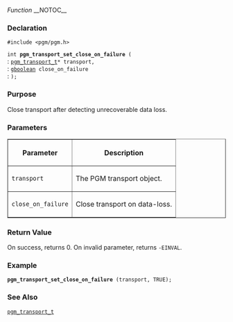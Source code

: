 ﻿''Function''
__NOTOC__
=== Declaration ===
<tt>#include <pgm/pgm.h></tt>

<tt>int '''pgm_transport_set_close_on_failure''' (</tt><br>
: <tt>[[OpenPGM C Reference/pgm_transport_t|pgm_transport_t]]*     transport,</tt><br>
: <tt>[http://library.gnome.org/devel/glib/stable/glib-Basic-Types.html#gboolean gboolean]                   close_on_failure</tt><br>
: <tt>);</tt>

=== Purpose ===
Close transport after detecting unrecoverable data loss.

=== Parameters ===
<table border="1" cellpadding="5" cellspacing="0">
<tr>
<th>Parameter</th>
<th>Description</th>
</tr>
<tr>
<td><tt>transport</tt></td>
<td>The PGM transport object.</td>
</tr><tr>
<td><tt>close_on_failure</tt></td>
<td>Close transport on data-loss.</td>
</tr>
</table>


=== Return Value ===
On success, returns 0.  On invalid parameter, returns <tt>-EINVAL</tt>.

=== Example ===

 '''pgm_transport_set_close_on_failure''' (transport, TRUE);

=== See Also ===
<tt>[[OpenPGM C Reference/pgm_transport_t|pgm_transport_t]]</tt>

